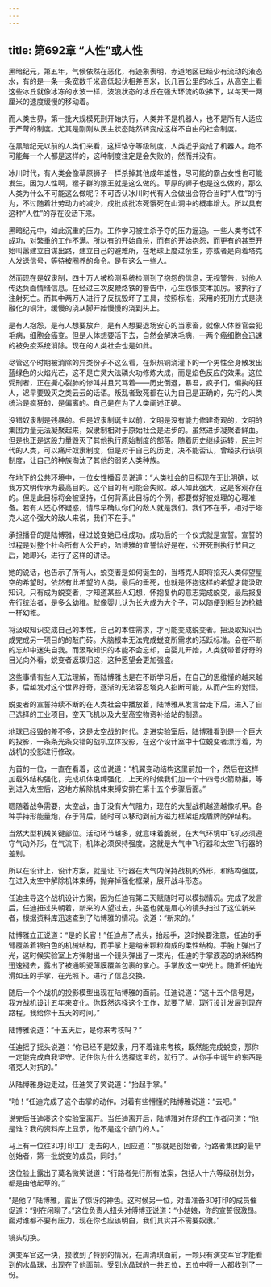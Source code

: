 ```yaml
---
---
---
```

title: 第692章 “人性”或人性
---



黑暗纪元，第五年，气候依然在恶化，有迹象表明，赤道地区已经少有流动的液态水，有的是一条一条宽数千米高低起伏相差百米，长几百公里的冰丘，从高空上看这些冰丘就像冰冻的水波一样，波浪状态的冰丘在强大环流的吹拂下，以每天一两厘米的速度缓慢的移动着。

而人类世界，第一批大规模死刑开始执行，人类并不是机器人，也不是所有人适应于严苛的制度。尤其是刚刚从民主状态陡然转变成这样不自由的社会制度。

在黑暗纪元以前的人类们来看，这样恪守等级制度，人类近乎变成了机器人。绝不可能每一个人都是这样的，这种制度注定是会失败的，然而并没有。

冰川时代，有人类会像草原狮子一样杀掉其他成年雄性，尽可能的霸占女性也可能发生，因为人性啊，猴子群的猴王就是这么做的。草原的狮子也是这么做的，那么人类为什么不可能这么做呢？不可否认冰川时代有人会做出会符合当时“人性”的行为，不过随着壮劳动力的减少，成批成批冻死饿死在山洞中的概率增大。所以具有这种“人性”的存在没活下来。

黑暗纪元中，如此沉重的压力。工作学习被生杀予夺的压力逼迫。一些人类考试不成功，对繁重的工作不满。所以有的开始自杀，而有的开始抱怨，而更有的甚至开始叫嚣建立自谋出路，建立自己的避难所，在地球上度过余生，亦或者是向着塔克人发送信号，等待被圈养的命令。是有这么一些人。

然而现在是奴隶制，四十万人被检测系统检测到了抱怨的信息，无视警告，对他人传达负面情绪信息。在经过三次皮鞭烙铁的警告中，心生怨恨变本加厉。被执行了注射死亡。而其中两万人进行了反抗毁坏了工具，按照标准，采用的死刑方式是浇融化的铜汁，缓慢的浇从脚开始慢慢的浇到头上。

是有人抱怨，是有人想要放弃，是有人想要退场安心的当家畜，就像人体器官会犯毛病，细胞会癌变。但是人体想要活下去，自然会解决毛病，一两个癌细胞会迅速的被免疫系统消除。现在的人类社会也是如此。

尽管这个时期被消除的异类份子不这么看，在炽热铜浇灌下的一个男性全身散发出蓝绿色的火焰光芒，这不是亡灵大法磷火功修炼大成，而是焰色反应的效果。这位受刑者，正在撕心裂肺的惨叫并且咒骂着——历史倒退，暴君，疯子们，偏执的狂人，迟早要毁灭之类云云的话语。叛乱者致死都在认为自己是正确的，先行的人类统治是疯狂的，是偏离的。自己是在为了人类阐述正确。

没错奴隶制是残暴的。但是奴隶制诞生以前，文明是没有能力修建奇观的，文明的集团力量无法凝聚起来，奴隶制相对于原始社会是进步的。虽然进步凝聚着鲜血。但是也正是这股力量毁灭了其他执行原始制度的部落。随着历史继续运转，民主时代的人类，可以痛斥奴隶制度，但是对于自己的历史，决不能否认，曾经执行该项制度，让自己的种族淘汰了其他的弱势人类种族。

在地下的公共环境中，一位女性播音员说道：“人类社会的目标现在无比明确，以我方文明传承为最高目的。这个目的有可能会失败。敌人如此强大，这是客观存在的。但是此目标将会被坚持，任何背离此目标的个例，都要做好被处理的心理准备。若有人还心怀疑惑，请尽早确认你们的敌人就是我们。我们不在乎，相对于塔克人这个强大的敌人来说，我们不在乎。”

承担播音的是陆博雅，经过蜕变她已经成功。成功后的一个仪式就是宣誓。宣誓的过程是对整个社会所有人公开的，陆博雅的宣誓恰好是在，公开死刑执行节目之后，她即兴，进行了这样的讲话。

她的说话，也告示了所有人，蜕变者是如何诞生的，当塔克人即将掐灭人类仰望星空的希望时，依然有此希望的人类，最后的垂死，也就是怀抱这样的希望才能汲取知识。只有成为蜕变者，才知道某些人幻想，怀抱复仇的意志完成蜕变，最后报复先行统治者，是多么幼稚。就像婴儿认为长大成为大个子，可以随便到柜台边抢糖一样幼稚。

将汲取知识变成自己的本性，自己的本性需求，才可能变成蜕变者。把汲取知识当成完成另一项目的的敲门砖。大脑根本无法完成蜕变所需求的活跃标准。会在不断的忘却中迷失自我。而汲取知识的本能不会忘却，自婴儿开始，人类就带着好奇的目光向外看，蜕变者返璞归这，这种愿望会更加强盛。

这些事情有些人无法理解，而陆博雅也是在不断学习后，在自己的思维懂的越来越多，后越发对这个世界好奇，逐渐的无法容忍塔克人掐断可能，从而产生的觉悟。

蜕变者的宣誓持续不断的在人类社会中播放着，陆博雅从发言台走下后，进入了自己选择的工业项目，空天飞机以及大型高空物资补给站的制造。

地球已经毁的差不多，这是太空战的时代。走进实验室后，陆博雅看到是一个巨大的投影，一条条光条交错的战机立体投影，在这个设计室中十位蜕变者漂浮着，为战机的投影进行修改。

为首的一位，一直在看着，这位说道：“机翼变动结构这里前加一个，然后在这样加载外结构强化，完成机体束缚强化，上天的时候我们加一个十四号火箭助推，等到进入太空后，这地方解除机体束缚安排在第十五个步骤后面。”

嗯随着战争需要，太空战，由于没有大气阻力，现在的大型战机越造越像机甲。各种手持形能量炮，存于背后，随时可以移动到前方磁力框架组成盾牌防弹结构。

当然大型机械关键部位。活动环节越多，就意味着脆弱，在大气环境中飞机必须遵守气动外形，在气流下，机体必须保持强度。这就是大气中飞行器和太空飞行器的差别。

所以在设计上，设计方案，就是让飞行器在大气内保持战机的外形，和结构强度，在进入太空中解除机体束缚，抛弃掉强化框架，展开战斗形态。

任迪主导这个战机设计方案，因为任迪有第二天赋随时可以模拟情况。完成了发言后，任迪扭过头朝着，新来的人望过去，头盔也就是眉心的镜头扫过了这位新来者，根据资料库迅速查到了陆博雅的情况。说道：“新来的。”

陆博雅立正说道：“是的长官！”任迪点了点头，抬起手，这时候要注意，任迪的手臂覆盖着银白色的机械结构，而手掌上是纳米颗粒构成的柔性结构。手腕上弹出了光，这时候实验室上方弹射出一个镜头弹出了一束光，任迪的手掌液态的纳米结构迅速褪去，露出了被通明瓷薄膜覆盖包裹的掌心。手掌放这一束光上。随着任迪光滑如玉的手掌，在光照下。进行了信息交换。

随后一个个战机的投影模型出现在陆博雅的面前。任迪说道：“这十五个信号是，我方战机设计五年来变化。你既然选择这个工作，就要了解，现行设计发展到现在路程。我给你十五天的时间。”

陆博雅说道：“十五天后，是你来考核吗？”

任迪摇了摇头说道：“你已经不是奴隶，用不着谁来考核，既然能完成蜕变，那你一定能完成自我坚守。记住你为什么选择这里的，就行了。从你手中诞生的东西是塔克人对抗的。”

从陆博雅身边走过，任迪笑了笑说道：“抬起手掌。”

“啪！”任迪完成了这个击掌的动作。对着有些懵懂的陆博雅说道：“去吧。”

说完后任迪凑这个实验室离开。当任迪离开后，陆博雅对在场的工作者问道：“他是谁？我的资料库上显示，他不是这个部门的人。”

马上有一位往3D打印工厂走去的人，回应道：“那就是创始者。行路者集团的最早创始者，第一批蜕变的成员，同时。”

这位脸上露出了莫名微笑说道：“行路者先行所有法案，包括人十六等级别划分，都是由他起草的。”

“是他？”陆博雅，露出了惊讶的神色。这时候另一位，对着准备3D打印的成员催促道：“别在闲聊了。”这位负责人扭头对傅博亚说道：“小姑娘，你的宣誓很激昂。面对谁都不要有压力，现在你也应该明白，我们其实并不需要奴隶。”

镜头切换。

演变军官这一块，接收到了特别的情况，在周清琪面前，一颗只有演变军官才能看到的水晶球，出现在了他面前。受到水晶球的一共五位，五位中将一人都收到了一份。